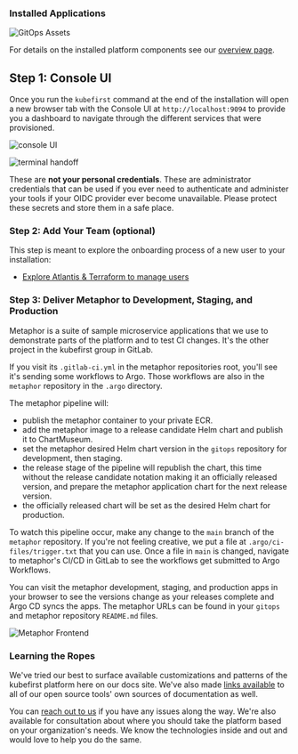 ### Installed Applications

![GitOps Assets](@site/docs/img/kubefirst/github/gitops-assets.png)

For details on the installed platform components see our [overview page](../overview.mdx).

## Step 1: Console UI

Once you run the `kubefirst` command at the end of the installation will open a new browser tab with the Console UI at `http://localhost:9094` to provide you a dashboard to navigate through the different services that were provisioned.

![console UI](@site/docs/img/common/gitlab/console.png)

![terminal handoff](@site/docs/img/kubefirst/getting-started/cluster-create-result.png)

These are **not your personal credentials**. These are administrator credentials that can be used if you ever need to authenticate and administer your tools if your OIDC provider ever become unavailable. Please protect these secrets and store them in a safe place.

### Step 2: Add Your Team (optional)

This step is meant to explore the onboarding process of a new user to your installation:

- [Explore Atlantis & Terraform to manage users](@site/docs/common/terraform.mdx#how-can-i-use-atlantis-to-add-a-new-user-on-my-gitlab-backed-installation)

### Step 3: Deliver Metaphor to Development, Staging, and Production

Metaphor is a suite of sample microservice applications that we use to demonstrate parts of the platform and to test CI changes. It's the other project in the kubefirst group in GitLab.

If you visit its `.gitlab-ci.yml` in the metaphor repositories root, you'll see it's sending some workflows to Argo. Those workflows are also in the `metaphor` repository in the `.argo` directory.

The metaphor pipeline will:

- publish the metaphor container to your private ECR.
- add the metaphor image to a release candidate Helm chart and publish it to ChartMuseum.
- set the metaphor desired Helm chart version in the `gitops` repository for development, then staging.
- the release stage of the pipeline will republish the chart, this time without the release candidate notation making it an officially released version, and prepare the metaphor application chart for the next release version.
- the officially released chart will be set as the desired Helm chart for production.

To watch this pipeline occur, make any change to the `main` branch of the `metaphor` repository. If you're not feeling creative, we put a file at `.argo/ci-files/trigger.txt` that you can use. Once a file in `main` is changed, navigate to metaphor's CI/CD in GitLab to see the workflows get submitted to Argo Workflows.

You can visit the metaphor development, staging, and production apps in your browser to see the versions change as your releases complete and Argo CD syncs the apps. The metaphor URLs can be found in your `gitops` and metaphor repository `README.md` files.

![Metaphor Frontend](@site/docs/img/kubefirst/metaphor/metaphor-frontend.png)

### Learning the Ropes

We've tried our best to surface available customizations and patterns of the kubefirst platform here on our docs site. We've also made [links available](../../../credits.md) to all of our open source tools' own sources of documentation as well.

You can [reach out to us](https://kubefirst.io/slack) if you have any issues along the way. We're also available for consultation about where you should take the platform based on your organization's needs. We know the technologies inside and out and would love to help you do the same.